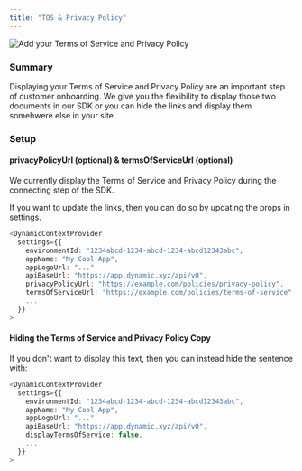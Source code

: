 ```yaml
---
title: "TOS & Privacy Policy"
---
```


![Add your Terms of Service and Privacy Policy](/images/18c188d-Screen_Shot_2022-11-29_at_2.49.20_PM.png)

### Summary

Displaying your Terms of Service and Privacy Policy are an important step of customer onboarding. We give you the flexibility to display those two documents in our SDK or you can hide the links and display them somehwere else in your site.

### Setup

#### privacyPolicyUrl \(optional\) & termsOfServiceUrl \(optional\)

We currently display the Terms of Service and Privacy Policy during the connecting step of the SDK.

If you want to update the links, then you can do so by updating the props in settings.

```TypeScript
<DynamicContextProvider
  settings={{
    environmentId: "1234abcd-1234-abcd-1234-abcd12343abc",
    appName: "My Cool App",
    appLogoUrl: "..."
    apiBaseUrl: "https://app.dynamic.xyz/api/v0",
    privacyPolicyUrl: "https://example.com/policies/privacy-policy",
    termsOfServiceUrl: "https://example.com/policies/terms-of-service",
    ...
  }}
>
```

#### Hiding the Terms of Service and Privacy Policy Copy

If you don't want to display this text, then you can instead hide the sentence with:

```TypeScript
<DynamicContextProvider
  settings={{
    environmentId: "1234abcd-1234-abcd-1234-abcd12343abc",
    appName: "My Cool App",
    appLogoUrl: "..."
    apiBaseUrl: "https://app.dynamic.xyz/api/v0",
    displayTermsOfService: false,
    ...
  }}
>
```